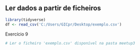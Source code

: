 ## Ler dados a partir de ficheiros

```r
library(tidyverse)
df <- read_csv('C:/Users/GICpr/Desktop/exemplo.csv')
```

Exercício 9
```r
# Ler o ficheiro 'exemplo.csv' disponível na pasta meetup3

```

